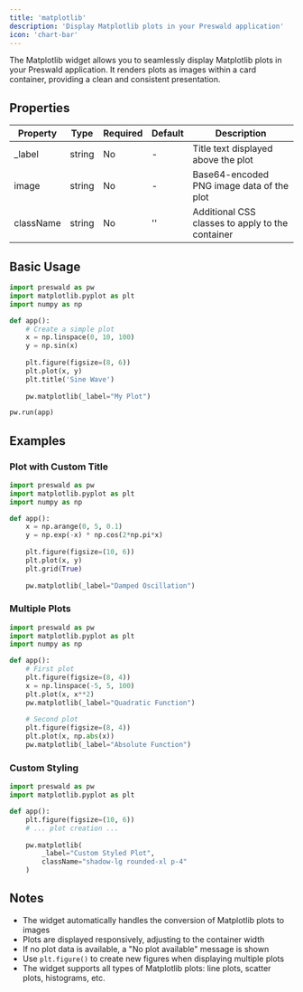 ```yaml
---
title: 'matplotlib'
description: 'Display Matplotlib plots in your Preswald application'
icon: 'chart-bar'
---
```


The Matplotlib widget allows you to seamlessly display Matplotlib plots in your Preswald application. It renders plots as images within a card container, providing a clean and consistent presentation.

## Properties

| Property  | Type     | Required | Default | Description                                      |
|-----------|----------|----------|---------|--------------------------------------------------|
| _label    | string   | No       | -       | Title text displayed above the plot              |
| image     | string   | No       | -       | Base64-encoded PNG image data of the plot       |
| className | string   | No       | ''      | Additional CSS classes to apply to the container |

## Basic Usage

```python
import preswald as pw
import matplotlib.pyplot as plt
import numpy as np

def app():
    # Create a simple plot
    x = np.linspace(0, 10, 100)
    y = np.sin(x)
    
    plt.figure(figsize=(8, 6))
    plt.plot(x, y)
    plt.title('Sine Wave')
    
    pw.matplotlib(_label="My Plot")

pw.run(app)
```

## Examples

### Plot with Custom Title

```python
import preswald as pw
import matplotlib.pyplot as plt
import numpy as np

def app():
    x = np.arange(0, 5, 0.1)
    y = np.exp(-x) * np.cos(2*np.pi*x)
    
    plt.figure(figsize=(10, 6))
    plt.plot(x, y)
    plt.grid(True)
    
    pw.matplotlib(_label="Damped Oscillation")
```

### Multiple Plots

```python
import preswald as pw
import matplotlib.pyplot as plt
import numpy as np

def app():
    # First plot
    plt.figure(figsize=(8, 4))
    x = np.linspace(-5, 5, 100)
    plt.plot(x, x**2)
    pw.matplotlib(_label="Quadratic Function")
    
    # Second plot
    plt.figure(figsize=(8, 4))
    plt.plot(x, np.abs(x))
    pw.matplotlib(_label="Absolute Function")
```

### Custom Styling

```python
import preswald as pw
import matplotlib.pyplot as plt

def app():
    plt.figure(figsize=(10, 6))
    # ... plot creation ...
    
    pw.matplotlib(
        _label="Custom Styled Plot",
        className="shadow-lg rounded-xl p-4"
    )
```

## Notes

- The widget automatically handles the conversion of Matplotlib plots to images
- Plots are displayed responsively, adjusting to the container width
- If no plot data is available, a "No plot available" message is shown
- Use `plt.figure()` to create new figures when displaying multiple plots
- The widget supports all types of Matplotlib plots: line plots, scatter plots, histograms, etc.
